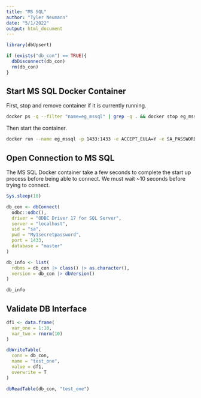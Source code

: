 ```yaml
---
title: "MS SQL"
author: "Tyler Neumann"
date: "5/1/2022"
output: html_document
---
```


```r
library(dbUpsert)
```

```r
if (exists("db_con") == TRUE){
  dbDisconnect(db_con)
  rm(db_con)
}
```

## Start MS SQL Docker Container ##

First, stop and remove container if it is currently running.

```bash
docker ps -q --filter "name=eg_mssql" | grep -q . && docker stop eg_mssql && docker rm -fv eg_mssql
```

Then start the container.

```bash
docker run --name eg_mssql -p 1433:1433 -e ACCEPT_EULA=Y -e SA_PASSWORD=My1secretpassword -d mcr.microsoft.com/mssql/server:2019-latest
```

## Open Connection to MS SQL ##

The MS SQL Docker container take a few seconds to complete the start up process before being able to connect. We must wait ~10 seconds before trying to connect.

```r
Sys.sleep(10)

db_con <- dbConnect(
  odbc::odbc(),
  driver = "ODBC Driver 17 for SQL Server",
  server = "localhost",
  uid = "sa",
  pwd = "My1secretpassword",
  port = 1433,
  database = "master"
)

db_info <- list(
  rdbms = db_con |> class() |> as.character(),
  version = db_con |> dbVersion()
)

db_info
```

## Validate DB Interface ##

```r
df1 <- data.frame(
  var_one = 1:10,
  var_two = rnorm(10)
)

dbWriteTable(
  conn = db_con,
  name = "test_one",
  value = df1,
  overwrite = T
)
```

```r
dbReadTable(db_con, "test_one")
```
